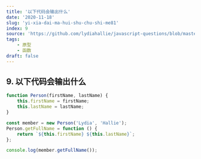 ```yaml
---
title: '以下代码会输出什么'
date: '2020-11-18'
slug: 'yi-xia-dai-ma-hui-shu-chu-shi-me81'
index: 9
source: 'https://github.com/lydiahallie/javascript-questions/blob/master/zh-CN/README-zh_CN.md#11-%E8%BE%93%E5%87%BA%E6%98%AF%E4%BB%80%E4%B9%88'
tags:
    - 原型
    - 函数
draft: false
---
```


## 9. 以下代码会输出什么

```js:index.js
function Person(firstName, lastName) {
	this.firstName = firstName;
	this.lastName = lastName;
}

const member = new Person('Lydia', 'Hallie');
Person.getFullName = function () {
	return `${this.firstName} ${this.lastName}`;
};

console.log(member.getFullName());
```
